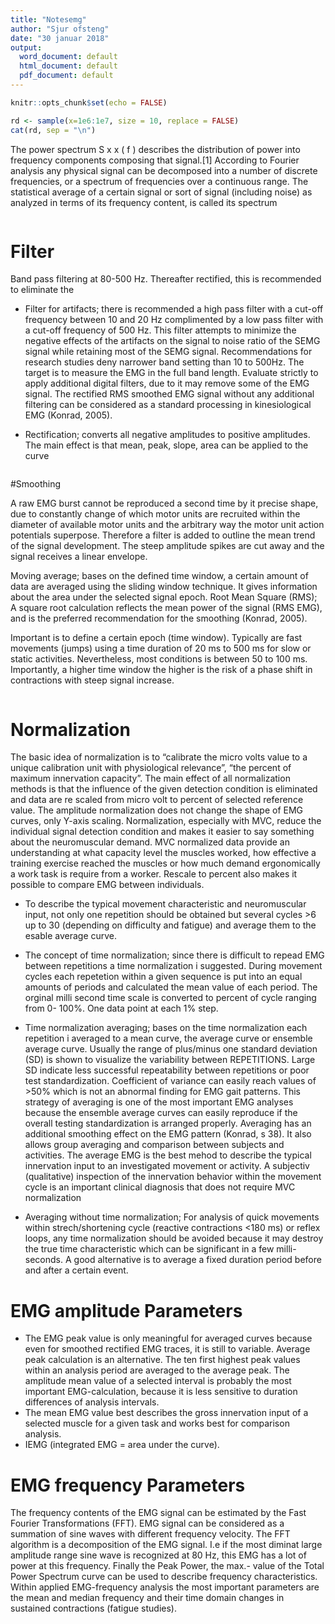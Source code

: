 ```yaml
---
title: "Notesemg"
author: "Sjur ofsteng"
date: "30 januar 2018"
output:
  word_document: default
  html_document: default
  pdf_document: default
---
```


```r
knitr::opts_chunk$set(echo = FALSE)
```
```r
rd <- sample(x=1e6:1e7, size = 10, replace = FALSE)
cat(rd, sep = "\n")
```


The power spectrum S x x ( f ) describes the distribution of power into frequency components composing that signal.[1] According to Fourier analysis any physical signal can be decomposed into a number of discrete frequencies, or a spectrum of frequencies over a continuous range. The statistical average of a certain signal or sort of signal (including noise) as analyzed in terms of its frequency content, is called its spectrum



```r
```
# Filter

Band pass filtering at 80-500 Hz. Thereafter rectified, this is recommended to eliminate the

- Filter for artifacts; there is recommended a high pass filter with a cut-off frequency between 10 and 20 Hz complimented by a low pass filter with a cut-off frequency of 500 Hz. This filter attempts to minimize the negative effects of the artifacts on the signal to noise ratio of the SEMG signal while retaining most of the SEMG signal.
Recommendations for research studies deny narrower band setting than 10 to 500Hz. The target is to measure the EMG in the full band length.
Evaluate strictly to apply additional digital filters, due to it may remove some of the EMG signal.
The rectified RMS smoothed EMG signal without any additional filtering can be considered as a standard processing in kinesiological EMG (Konrad, 2005).

- Rectification; converts all negative amplitudes to positive amplitudes. The main effect is that mean, peak, slope, area can be applied to the curve


```r
```
#Smoothing

A raw EMG burst cannot be reproduced a second time by it precise shape, due to constantly change of which motor units are recruited within the diameter of available motor units and the arbitrary way the motor unit action potentials superpose. Therefore a filter is added to outline the mean trend of the signal development. The steep amplitude spikes are cut away and the signal receives a linear envelope.

Moving average; bases on the defined time window, a certain amount of data are averaged using the sliding window technique. It gives information about the area under the selected signal epoch.
Root Mean Square (RMS); A square root calculation reflects the mean power of the signal (RMS EMG), and is the preferred recommendation for the smoothing (Konrad, 2005).

Important is to define a certain epoch (time window). Typically are fast movements (jumps) using a time duration of 20 ms to 500 ms for slow or static activities. Nevertheless, most conditions is between 50 to 100 ms. Importantly, a higher time window the higher is the risk of a phase shift in contractions with steep signal increase.

```r
```
# Normalization

The basic idea of normalization is to "calibrate the micro volts value to a unique calibration unit with physiological relevance", "the percent of maximum innervation capacity".
The main effect of all normalization methods is that the influence of the given detection condition is eliminated and data are re scaled from micro volt to percent of selected reference value. The amplitude normalization does not change the shape of EMG curves, only Y-axis scaling.
Normalization, especially with MVC, reduce the individual signal detection condition and makes it easier to say something about the neuromuscular demand. MVC normalized data provide an understanding at what capacity level the muscles worked, how effective a training exercise reached the muscles or how much demand ergonomically a work task is require from a worker. Rescale to percent also makes it possible to compare EMG between individuals.


- To describe the typical movement characteristic and neuromuscular input, not only one repetition should be obtained but several cycles >6 up to 30 (depending on difficulty and fatigue) and average them to the esable average curve.

- The concept of time normalization; since there is difficult to repead EMG between repetitions a time normalization i suggested. During movement cycles each repetetion  within a given sequence is put into an equal amounts of periods and calculated the mean value of each period. The orginal milli second time scale is converted to percent of cycle ranging from 0- 100%. One data point at each 1% step.

- Time normalization averaging; bases on the time normalization each repetition i averaged to a mean curve, the average curve or ensemble average curve. Usually the range of plus/minus one standard deviation (SD) is shown to visualize the variability between REPETITIONS. Large SD indicate less successful repeatability between repetitions or poor test standardization. Coefficient of variance can easily reach values of >50% which is not an abnormal finding for EMG gait patterns. This strategy of averaging is one of the most important EMG analyses because the ensemble average curves can easily reproduce if the overall testing standardization is arranged properly. Averaging has an additional smoothing effect on the EMG pattern (Konrad, s 38). It also allows group averaging and comparison between subjects and activities. The average EMG is the best mehod to describe the typical innervation input to an investigated movement or activity. A subjectiv (qualitative) inspection of the innervation behavior within the movement cycle is an important clinical diagnosis that does not require MVC normalization 

- Averaging without time normalization; For analysis of quick movements within strech/shortening cycle (reactive contractions <180 ms) or reflex loops, any time normalization should be avoided because it may destroy the true time characteristic which can be significant in a few milli-seconds. A good alternative is to average a fixed duration period before and after a certain event.


# EMG amplitude Parameters
- The EMG peak value is only meaningful for averaged curves because even for smoothed rectified EMG traces, it is still to variable. Average peak calculation is an alternative. The ten first highest peak values within an analysis period are averaged to the average peak. The amplitude mean value of a selected interval is probably the most important EMG-calculation, because it is less sensitive to duration differences of analysis intervals.
- The mean EMG value best describes the gross innervation input of a selected muscle for a given task and works best for comparison analysis.
- IEMG (integrated EMG = area under the curve). 

# EMG frequency Parameters
The frequency contents of the EMG signal can be estimated by the Fast Fourier Transformations (FFT). EMG signal can be considered as a summation of sine waves with different frequency velocity. The FFT algorithm is a decomposition of the EMG signal. I.e if the most diminat large amplitude range sine wave is recognized at 80 Hz, this EMG has a lot of power at this frequency. Finally the Peak Power, the max.- value of the Total Power Spectrum curve can be used to describe frequency characteristics. Within applied EMG-frequency analysis the most important parameters are the mean and median frequency and their time domain changes in sustained contractions (fatigue studies).

